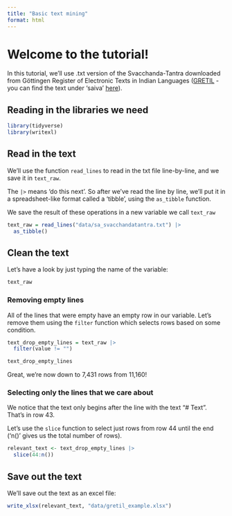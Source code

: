 ```yaml
---
title: "Basic text mining"
format: html
---
```


# Welcome to the tutorial!

In this tutorial, we'll use .txt version of the Svacchanda-Tantra downloaded from Göttingen Register of Electronic Texts in Indian Languages ([GRETIL](https://gretil.sub.uni-goettingen.de/gretil.html) - you can find the text under 'saiva' [here](https://gretil.sub.uni-goettingen.de/gretil.html#RLSaiva)).

## Reading in the libraries we need

```r
library(tidyverse)
library(writexl)
```

## Read in the text

We'll use the function `read_lines` to read in the txt file line-by-line, and we save it in `text_raw`.

The `|>` means 'do this next'.
So after we've read the line by line, we'll put it in a spreadsheet-like format called a 'tibble', using the `as_tibble` function.

We save the result of these operations in a new variable we call `text_raw`

```r
text_raw = read_lines("data/sa_svacchandatantra.txt") |> 
  as_tibble()
```

## Clean the text

Let's have a look by just typing the name of the variable:

```r
text_raw
```

### Removing empty lines

All of the lines that were empty have an empty row in our variable.
Let's remove them using the `filter` function which selects rows based on some condition.

```r
text_drop_empty_lines = text_raw |> 
  filter(value != "")

text_drop_empty_lines
```

Great, we're now down to 7,431 rows from 11,160!

### Selecting only the lines that we care about

We notice that the text only begins after the line with the text "\# Text".
That's in row 43.

Let's use the `slice` function to select just rows from row 44 until the end ('n()' gives us the total number of rows).

```r
relevant_text <- text_drop_empty_lines |> 
  slice(44:n())
```

## Save out the text

We'll save out the text as an excel file:

```r
write_xlsx(relevant_text, "data/gretil_example.xlsx")
```
